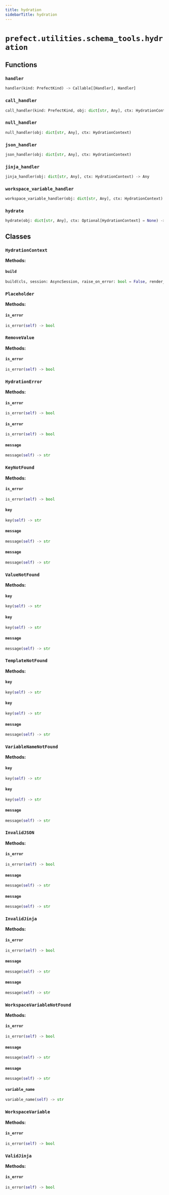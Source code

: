 ```yaml
---
title: hydration
sidebarTitle: hydration
---
```


# `prefect.utilities.schema_tools.hydration`

## Functions

### `handler` <sup><a href="https://github.com/PrefectHQ/prefect/blob/main/src/prefect/utilities/schema_tools/hydration.py#L172" target="_blank"><Icon icon="github" style="width: 14px; height: 14px;" /></a></sup>

```python
handler(kind: PrefectKind) -> Callable[[Handler], Handler]
```

### `call_handler` <sup><a href="https://github.com/PrefectHQ/prefect/blob/main/src/prefect/utilities/schema_tools/hydration.py#L180" target="_blank"><Icon icon="github" style="width: 14px; height: 14px;" /></a></sup>

```python
call_handler(kind: PrefectKind, obj: dict[str, Any], ctx: HydrationContext) -> Any
```

### `null_handler` <sup><a href="https://github.com/PrefectHQ/prefect/blob/main/src/prefect/utilities/schema_tools/hydration.py#L191" target="_blank"><Icon icon="github" style="width: 14px; height: 14px;" /></a></sup>

```python
null_handler(obj: dict[str, Any], ctx: HydrationContext)
```

### `json_handler` <sup><a href="https://github.com/PrefectHQ/prefect/blob/main/src/prefect/utilities/schema_tools/hydration.py#L200" target="_blank"><Icon icon="github" style="width: 14px; height: 14px;" /></a></sup>

```python
json_handler(obj: dict[str, Any], ctx: HydrationContext)
```

### `jinja_handler` <sup><a href="https://github.com/PrefectHQ/prefect/blob/main/src/prefect/utilities/schema_tools/hydration.py#L226" target="_blank"><Icon icon="github" style="width: 14px; height: 14px;" /></a></sup>

```python
jinja_handler(obj: dict[str, Any], ctx: HydrationContext) -> Any
```

### `workspace_variable_handler` <sup><a href="https://github.com/PrefectHQ/prefect/blob/main/src/prefect/utilities/schema_tools/hydration.py#L257" target="_blank"><Icon icon="github" style="width: 14px; height: 14px;" /></a></sup>

```python
workspace_variable_handler(obj: dict[str, Any], ctx: HydrationContext) -> Any
```

### `hydrate` <sup><a href="https://github.com/PrefectHQ/prefect/blob/main/src/prefect/utilities/schema_tools/hydration.py#L287" target="_blank"><Icon icon="github" style="width: 14px; height: 14px;" /></a></sup>

```python
hydrate(obj: dict[str, Any], ctx: Optional[HydrationContext] = None) -> dict[str, Any]
```

## Classes

### `HydrationContext` <sup><a href="https://github.com/PrefectHQ/prefect/blob/main/src/prefect/utilities/schema_tools/hydration.py#L14" target="_blank"><Icon icon="github" style="width: 14px; height: 14px;" /></a></sup>

**Methods:**

#### `build` <sup><a href="https://github.com/PrefectHQ/prefect/blob/main/src/prefect/utilities/schema_tools/hydration.py#L25" target="_blank"><Icon icon="github" style="width: 14px; height: 14px;" /></a></sup>

```python
build(cls, session: AsyncSession, raise_on_error: bool = False, render_jinja: bool = False, render_workspace_variables: bool = False) -> Self
```

### `Placeholder` <sup><a href="https://github.com/PrefectHQ/prefect/blob/main/src/prefect/utilities/schema_tools/hydration.py#L59" target="_blank"><Icon icon="github" style="width: 14px; height: 14px;" /></a></sup>

**Methods:**

#### `is_error` <sup><a href="https://github.com/PrefectHQ/prefect/blob/main/src/prefect/utilities/schema_tools/hydration.py#L64" target="_blank"><Icon icon="github" style="width: 14px; height: 14px;" /></a></sup>

```python
is_error(self) -> bool
```

### `RemoveValue` <sup><a href="https://github.com/PrefectHQ/prefect/blob/main/src/prefect/utilities/schema_tools/hydration.py#L68" target="_blank"><Icon icon="github" style="width: 14px; height: 14px;" /></a></sup>

**Methods:**

#### `is_error` <sup><a href="https://github.com/PrefectHQ/prefect/blob/main/src/prefect/utilities/schema_tools/hydration.py#L64" target="_blank"><Icon icon="github" style="width: 14px; height: 14px;" /></a></sup>

```python
is_error(self) -> bool
```

### `HydrationError` <sup><a href="https://github.com/PrefectHQ/prefect/blob/main/src/prefect/utilities/schema_tools/hydration.py#L76" target="_blank"><Icon icon="github" style="width: 14px; height: 14px;" /></a></sup>

**Methods:**

#### `is_error` <sup><a href="https://github.com/PrefectHQ/prefect/blob/main/src/prefect/utilities/schema_tools/hydration.py#L81" target="_blank"><Icon icon="github" style="width: 14px; height: 14px;" /></a></sup>

```python
is_error(self) -> bool
```

#### `is_error` <sup><a href="https://github.com/PrefectHQ/prefect/blob/main/src/prefect/utilities/schema_tools/hydration.py#L64" target="_blank"><Icon icon="github" style="width: 14px; height: 14px;" /></a></sup>

```python
is_error(self) -> bool
```

#### `message` <sup><a href="https://github.com/PrefectHQ/prefect/blob/main/src/prefect/utilities/schema_tools/hydration.py#L86" target="_blank"><Icon icon="github" style="width: 14px; height: 14px;" /></a></sup>

```python
message(self) -> str
```

### `KeyNotFound` <sup><a href="https://github.com/PrefectHQ/prefect/blob/main/src/prefect/utilities/schema_tools/hydration.py#L96" target="_blank"><Icon icon="github" style="width: 14px; height: 14px;" /></a></sup>

**Methods:**

#### `is_error` <sup><a href="https://github.com/PrefectHQ/prefect/blob/main/src/prefect/utilities/schema_tools/hydration.py#L81" target="_blank"><Icon icon="github" style="width: 14px; height: 14px;" /></a></sup>

```python
is_error(self) -> bool
```

#### `key` <sup><a href="https://github.com/PrefectHQ/prefect/blob/main/src/prefect/utilities/schema_tools/hydration.py#L103" target="_blank"><Icon icon="github" style="width: 14px; height: 14px;" /></a></sup>

```python
key(self) -> str
```

#### `message` <sup><a href="https://github.com/PrefectHQ/prefect/blob/main/src/prefect/utilities/schema_tools/hydration.py#L98" target="_blank"><Icon icon="github" style="width: 14px; height: 14px;" /></a></sup>

```python
message(self) -> str
```

#### `message` <sup><a href="https://github.com/PrefectHQ/prefect/blob/main/src/prefect/utilities/schema_tools/hydration.py#L86" target="_blank"><Icon icon="github" style="width: 14px; height: 14px;" /></a></sup>

```python
message(self) -> str
```

### `ValueNotFound` <sup><a href="https://github.com/PrefectHQ/prefect/blob/main/src/prefect/utilities/schema_tools/hydration.py#L107" target="_blank"><Icon icon="github" style="width: 14px; height: 14px;" /></a></sup>

**Methods:**

#### `key` <sup><a href="https://github.com/PrefectHQ/prefect/blob/main/src/prefect/utilities/schema_tools/hydration.py#L109" target="_blank"><Icon icon="github" style="width: 14px; height: 14px;" /></a></sup>

```python
key(self) -> str
```

#### `key` <sup><a href="https://github.com/PrefectHQ/prefect/blob/main/src/prefect/utilities/schema_tools/hydration.py#L103" target="_blank"><Icon icon="github" style="width: 14px; height: 14px;" /></a></sup>

```python
key(self) -> str
```

#### `message` <sup><a href="https://github.com/PrefectHQ/prefect/blob/main/src/prefect/utilities/schema_tools/hydration.py#L98" target="_blank"><Icon icon="github" style="width: 14px; height: 14px;" /></a></sup>

```python
message(self) -> str
```

### `TemplateNotFound` <sup><a href="https://github.com/PrefectHQ/prefect/blob/main/src/prefect/utilities/schema_tools/hydration.py#L113" target="_blank"><Icon icon="github" style="width: 14px; height: 14px;" /></a></sup>

**Methods:**

#### `key` <sup><a href="https://github.com/PrefectHQ/prefect/blob/main/src/prefect/utilities/schema_tools/hydration.py#L115" target="_blank"><Icon icon="github" style="width: 14px; height: 14px;" /></a></sup>

```python
key(self) -> str
```

#### `key` <sup><a href="https://github.com/PrefectHQ/prefect/blob/main/src/prefect/utilities/schema_tools/hydration.py#L103" target="_blank"><Icon icon="github" style="width: 14px; height: 14px;" /></a></sup>

```python
key(self) -> str
```

#### `message` <sup><a href="https://github.com/PrefectHQ/prefect/blob/main/src/prefect/utilities/schema_tools/hydration.py#L98" target="_blank"><Icon icon="github" style="width: 14px; height: 14px;" /></a></sup>

```python
message(self) -> str
```

### `VariableNameNotFound` <sup><a href="https://github.com/PrefectHQ/prefect/blob/main/src/prefect/utilities/schema_tools/hydration.py#L119" target="_blank"><Icon icon="github" style="width: 14px; height: 14px;" /></a></sup>

**Methods:**

#### `key` <sup><a href="https://github.com/PrefectHQ/prefect/blob/main/src/prefect/utilities/schema_tools/hydration.py#L121" target="_blank"><Icon icon="github" style="width: 14px; height: 14px;" /></a></sup>

```python
key(self) -> str
```

#### `key` <sup><a href="https://github.com/PrefectHQ/prefect/blob/main/src/prefect/utilities/schema_tools/hydration.py#L103" target="_blank"><Icon icon="github" style="width: 14px; height: 14px;" /></a></sup>

```python
key(self) -> str
```

#### `message` <sup><a href="https://github.com/PrefectHQ/prefect/blob/main/src/prefect/utilities/schema_tools/hydration.py#L98" target="_blank"><Icon icon="github" style="width: 14px; height: 14px;" /></a></sup>

```python
message(self) -> str
```

### `InvalidJSON` <sup><a href="https://github.com/PrefectHQ/prefect/blob/main/src/prefect/utilities/schema_tools/hydration.py#L125" target="_blank"><Icon icon="github" style="width: 14px; height: 14px;" /></a></sup>

**Methods:**

#### `is_error` <sup><a href="https://github.com/PrefectHQ/prefect/blob/main/src/prefect/utilities/schema_tools/hydration.py#L81" target="_blank"><Icon icon="github" style="width: 14px; height: 14px;" /></a></sup>

```python
is_error(self) -> bool
```

#### `message` <sup><a href="https://github.com/PrefectHQ/prefect/blob/main/src/prefect/utilities/schema_tools/hydration.py#L127" target="_blank"><Icon icon="github" style="width: 14px; height: 14px;" /></a></sup>

```python
message(self) -> str
```

#### `message` <sup><a href="https://github.com/PrefectHQ/prefect/blob/main/src/prefect/utilities/schema_tools/hydration.py#L86" target="_blank"><Icon icon="github" style="width: 14px; height: 14px;" /></a></sup>

```python
message(self) -> str
```

### `InvalidJinja` <sup><a href="https://github.com/PrefectHQ/prefect/blob/main/src/prefect/utilities/schema_tools/hydration.py#L134" target="_blank"><Icon icon="github" style="width: 14px; height: 14px;" /></a></sup>

**Methods:**

#### `is_error` <sup><a href="https://github.com/PrefectHQ/prefect/blob/main/src/prefect/utilities/schema_tools/hydration.py#L81" target="_blank"><Icon icon="github" style="width: 14px; height: 14px;" /></a></sup>

```python
is_error(self) -> bool
```

#### `message` <sup><a href="https://github.com/PrefectHQ/prefect/blob/main/src/prefect/utilities/schema_tools/hydration.py#L136" target="_blank"><Icon icon="github" style="width: 14px; height: 14px;" /></a></sup>

```python
message(self) -> str
```

#### `message` <sup><a href="https://github.com/PrefectHQ/prefect/blob/main/src/prefect/utilities/schema_tools/hydration.py#L86" target="_blank"><Icon icon="github" style="width: 14px; height: 14px;" /></a></sup>

```python
message(self) -> str
```

### `WorkspaceVariableNotFound` <sup><a href="https://github.com/PrefectHQ/prefect/blob/main/src/prefect/utilities/schema_tools/hydration.py#L143" target="_blank"><Icon icon="github" style="width: 14px; height: 14px;" /></a></sup>

**Methods:**

#### `is_error` <sup><a href="https://github.com/PrefectHQ/prefect/blob/main/src/prefect/utilities/schema_tools/hydration.py#L81" target="_blank"><Icon icon="github" style="width: 14px; height: 14px;" /></a></sup>

```python
is_error(self) -> bool
```

#### `message` <sup><a href="https://github.com/PrefectHQ/prefect/blob/main/src/prefect/utilities/schema_tools/hydration.py#L150" target="_blank"><Icon icon="github" style="width: 14px; height: 14px;" /></a></sup>

```python
message(self) -> str
```

#### `message` <sup><a href="https://github.com/PrefectHQ/prefect/blob/main/src/prefect/utilities/schema_tools/hydration.py#L86" target="_blank"><Icon icon="github" style="width: 14px; height: 14px;" /></a></sup>

```python
message(self) -> str
```

#### `variable_name` <sup><a href="https://github.com/PrefectHQ/prefect/blob/main/src/prefect/utilities/schema_tools/hydration.py#L145" target="_blank"><Icon icon="github" style="width: 14px; height: 14px;" /></a></sup>

```python
variable_name(self) -> str
```

### `WorkspaceVariable` <sup><a href="https://github.com/PrefectHQ/prefect/blob/main/src/prefect/utilities/schema_tools/hydration.py#L154" target="_blank"><Icon icon="github" style="width: 14px; height: 14px;" /></a></sup>

**Methods:**

#### `is_error` <sup><a href="https://github.com/PrefectHQ/prefect/blob/main/src/prefect/utilities/schema_tools/hydration.py#L64" target="_blank"><Icon icon="github" style="width: 14px; height: 14px;" /></a></sup>

```python
is_error(self) -> bool
```

### `ValidJinja` <sup><a href="https://github.com/PrefectHQ/prefect/blob/main/src/prefect/utilities/schema_tools/hydration.py#L164" target="_blank"><Icon icon="github" style="width: 14px; height: 14px;" /></a></sup>

**Methods:**

#### `is_error` <sup><a href="https://github.com/PrefectHQ/prefect/blob/main/src/prefect/utilities/schema_tools/hydration.py#L64" target="_blank"><Icon icon="github" style="width: 14px; height: 14px;" /></a></sup>

```python
is_error(self) -> bool
```

